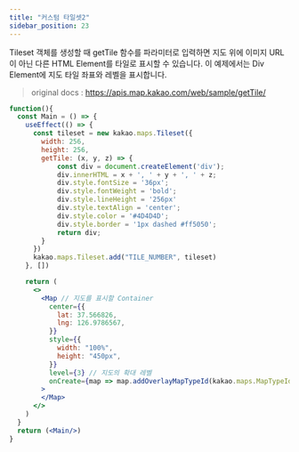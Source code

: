 ```yaml
---
title: "커스텀 타일셋2"
sidebar_position: 23
---
```


Tileset 객체를 생성할 때 getTile 함수를 파라미터로 입력하면 지도 위에 이미지 URL이 아닌 다른 HTML Element를 타일로 표시할 수 있습니다. 이 예제에서는 Div Element에 지도 타일 좌표와 레벨을 표시합니다.

> original docs : https://apis.map.kakao.com/web/sample/getTile/

```jsx live
function(){
  const Main = () => {
    useEffect(() => {
      const tileset = new kakao.maps.Tileset({
        width: 256,
        height: 256,
        getTile: (x, y, z) => {
            const div = document.createElement('div');
            div.innerHTML = x + ', ' + y + ', ' + z;
            div.style.fontSize = '36px';
            div.style.fontWeight = 'bold';
            div.style.lineHeight = '256px'
            div.style.textAlign = 'center';
            div.style.color = '#4D4D4D';
            div.style.border = '1px dashed #ff5050';
            return div;
        }
      })
      kakao.maps.Tileset.add("TILE_NUMBER", tileset)
    }, [])

    return (
      <>
        <Map // 지도를 표시할 Container
          center={{
            lat: 37.566826,
            lng: 126.9786567,
          }}
          style={{
            width: "100%",
            height: "450px",
          }}
          level={3} // 지도의 확대 레벨
          onCreate={map => map.addOverlayMapTypeId(kakao.maps.MapTypeId["TILE_NUMBER"])}
        >
        </Map>
      </>
    )
  }
  return (<Main/>)
}
```
